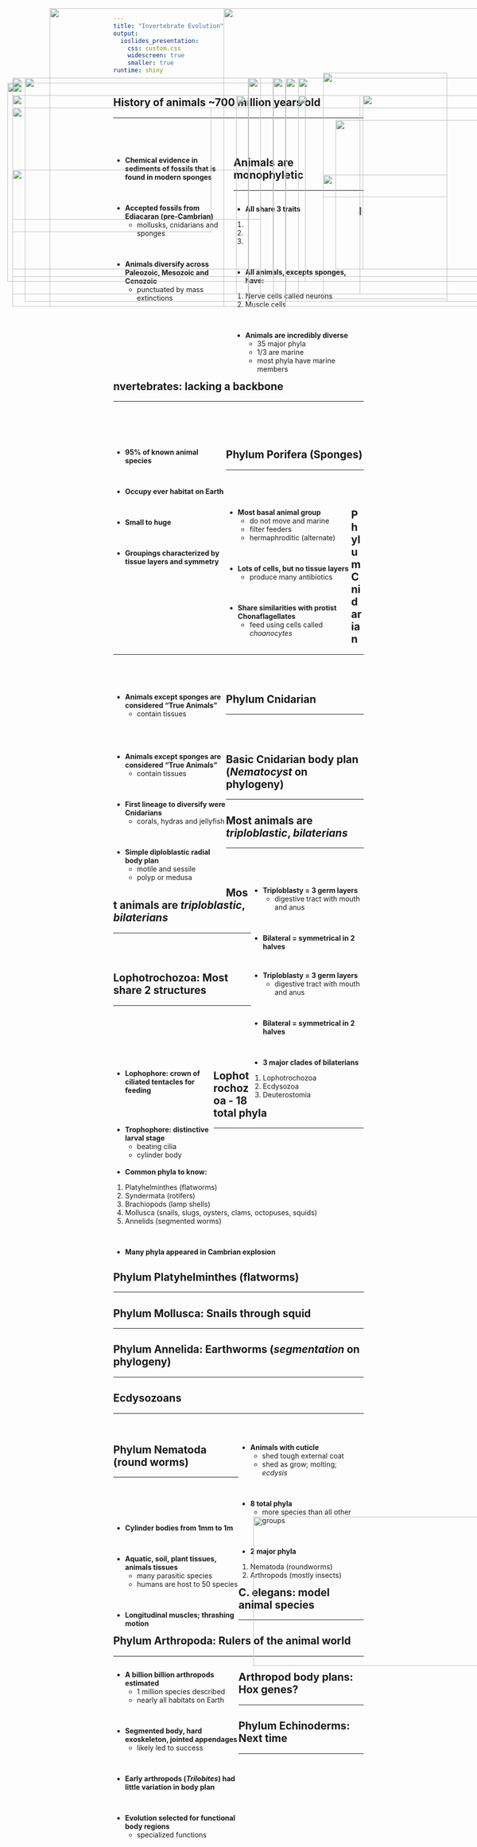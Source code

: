 ```yaml
---
title: "Invertebrate Evolution"
output: 
  ioslides_presentation:
    css: custom.css
    widescreen: true
    smaller: true
runtime: shiny
---
```


## History of animals ~700 million years old
<hr>
<br/>
<br/>

<div style="float: left; width: 48%;">

* **Chemical evidence in sediments of fossils that is found in modern sponges**

<br/>

* **Accepted fossils from Ediacaran (pre-Cambrian)**
    + mollusks, cnidarians and sponges

<br/>

* **Animals diversify across Paleozoic, Mesozoic and Cenozoic**
    + punctuated by mass extinctions

</div>

<IMG STYLE="position:absolute; TOP:190px; LEFT:550px; WIDTH:500px; HEIGHT:450px" SRC="images/edicar.jpg">

## Animals are monophyletic
<hr>

<div style="float: left; width: 50%;">

* **All share 3 traits**
1. 
2. 
3. 

<br/>

* **All animals, excepts sponges, have:**
1. Nerve cells called neurons
2. Muscle cells

<br/>

* **Animals are incredibly diverse**
    + 35 major phyla
    + 1/3 are marine
    + most phyla have marine members
 
</div>

<IMG STYLE="position:absolute; TOP:190px; LEFT:500px; WIDTH:550px; HEIGHT:450px" SRC="images/animals.jpg">

##

<IMG STYLE="position:absolute; TOP:250px; LEFT:25px; WIDTH:400px; HEIGHT:250px" SRC="images/fungi.jpg">

##

<IMG STYLE="position:absolute; TOP:250px; LEFT:25px; WIDTH:400px; HEIGHT:250px" SRC="images/fungi.jpg">

<IMG STYLE="position:absolute; TOP:50px; LEFT:450px; WIDTH:600px; HEIGHT:600px" SRC="images/invert.jpg">

## Invertebrates: lacking a backbone
<hr>
<br/>
<br/>
<br/>

<div style="float: left; width: 45%;">

* **95% of known animal species**

<br/>

* **Occupy ever habitat on Earth**

<br/>

* **Small to huge**

<br/>

* **Groupings characterized by tissue layers and symmetry**

</div>

<IMG STYLE="position:absolute; TOP:190px; LEFT:500px; WIDTH:550px; HEIGHT:450px" SRC="images/simple_phylo2.jpg">

## Phylum Porifera (Sponges)
<hr>
<br/>
<br/>

<div style="float: left; width: 50%;">

* **Most basal animal group**
    + do not move and marine
    + filter feeders
    + hermaphroditic (alternate)
    
<br/>    

* **Lots of cells, but no tissue layers**
    + produce many antibiotics
    
<br/>

* **Share similarities with protist Chonaflagellates**
    + feed using cells called *choanocytes*

</div>

<IMG STYLE="position:absolute; TOP:190px; LEFT:600px; WIDTH:300px; HEIGHT:450px" SRC="images/choana3.jpg">

##

<IMG STYLE="position:absolute; TOP:50px; LEFT:100px; WIDTH:900px; HEIGHT:600px" SRC="images/choana.jpg">

## Phylum Cnidarian
<hr>
<br/>
<br/>

<div style="float: left; width: 45%;">

* **Animals except sponges are considered "True Animals"**
    + contain tissues
    
</div>    

<IMG STYLE="position:absolute; TOP:190px; LEFT:550px; WIDTH:500px; HEIGHT:450px" SRC="images/cnidarian.jpg">

## Phylum Cnidarian
<hr>
<br/>
<br/>

<div style="float: left; width: 45%;">

* **Animals except sponges are considered "True Animals"**
    + contain tissues
    
<br/>

* **First lineage to diversify were Cnidarians**
    + corals, hydras and jellyfish
    
<br/>

* **Simple diploblastic radial body plan**
    + motile and sessile
    + polyp or medusa
    
</div>

<IMG STYLE="position:absolute; TOP:190px; LEFT:550px; WIDTH:500px; HEIGHT:450px" SRC="images/cnidarian.jpg">

## Basic Cnidarian body plan (*Nematocyst* on phylogeny)
<hr>

<IMG STYLE="position:absolute; TOP:225px; LEFT:25px; WIDTH:700px; HEIGHT:400px" SRC="images/cnidarian2.jpg">

<IMG STYLE="position:absolute; TOP:225px; LEFT:730px; WIDTH:350px; HEIGHT:350px" SRC="images/cnidarian3.jpg">

## Most animals are *triploblastic*, *bilaterians*
<hr>
<br/>
<br/>

<IMG STYLE="position:absolute; TOP:190px; LEFT:50px; WIDTH:500px; HEIGHT:400px" SRC="images/triplo.jpg">

<div style="float: right; width: 45%;">

* **Triploblasty = 3 germ layers**
    + digestive tract with mouth and anus
    
<br/>

* **Bilateral = symmetrical in 2 halves**
    
</div>

## Most animals are *triploblastic*, *bilaterians*
<hr>
<br/>
<br/>

<IMG STYLE="position:absolute; TOP:225px; LEFT:25px; WIDTH:500px; HEIGHT:350px" SRC="images/triplo_phylo.jpg">

<div style="float: right; width: 45%;">

* **Triploblasty = 3 germ layers**
    + digestive tract with mouth and anus
    
<br/>

* **Bilateral = symmetrical in 2 halves**
    
<br/>

* **3 major clades of bilaterians**
1. Lophotrochozoa
2. Ecdysozoa
3. Deuterostomia

</div>

## Lophotrochozoa: Most share 2 structures
<hr>
<br/>
<br/>
<br/>
<br/>
<br/>

<div style="float: left; width: 40%;">

* **Lophophore: crown of ciliated tentacles for feeding**

<br/>
<br/>

* **Trophophore: distinctive larval stage**
    + beating cilia
    + cylinder body
    
</div>

<IMG STYLE="position:absolute; TOP:225px; LEFT:475px; WIDTH:600px; HEIGHT:400px" SRC="images/lopho.jpg">

## Lophotrochozoa - 18 total phyla
<hr>
<br/>
<br/>
<br/>

* **Common phyla to know:**
1. Platyhelminthes (flatworms)
2. Syndermata (rotifers)
3. Brachiopods (lamp shells)
4. Mollusca (snails, slugs, oysters, clams, octopuses, squids)
5. Annelids (segmented worms)

<br/>

* **Many phyla appeared in Cambrian explosion**

<IMG STYLE="position:absolute; TOP:180px; LEFT:650px; WIDTH:250px; HEIGHT:250px" SRC="images/octo.jpg">

<IMG STYLE="position:absolute; TOP:385px; LEFT:650px; WIDTH:250px; HEIGHT:250px" SRC="images/tapeworm.jpg">

## Phylum Platyhelminthes (flatworms)
<hr>

<IMG STYLE="position:absolute; TOP:225px; LEFT:25px; WIDTH:500px; HEIGHT:400px" SRC="images/planaria.jpg">

<IMG STYLE="position:absolute; TOP:190px; LEFT:575px; WIDTH:450px; HEIGHT:450px" SRC="images/planaria2.jpg">

## Phylum Mollusca: Snails through squid
<hr>

<IMG STYLE="position:absolute; TOP:200px; LEFT:15px; WIDTH:600px; HEIGHT:400px" SRC="images/mollusc.jpg">

<IMG STYLE="position:absolute; TOP:275px; LEFT:675px; WIDTH:400px; HEIGHT:300px" SRC="images/mollusc2.jpg">

## Phylum Annelida: Earthworms (*segmentation* on phylogeny)
<hr>

<IMG STYLE="position:absolute; TOP:200px; LEFT:25px; WIDTH:550px; HEIGHT:450px" SRC="images/earthworm.jpg">

<IMG STYLE="position:absolute; TOP:225px; LEFT:600px; WIDTH:400px; HEIGHT:400px" SRC="images/earthworm2.jpg">

## Ecdysozoans
<hr>
<br/>

<div style="float: right; width: 50%;">

* **Animals with cuticle**
    + shed tough external coat
    + shed as grow; molting; *ecdysis*
    
<br/>

* **8 total phyla**
    + more species than all other groups
    
<br/>

* **2 major phyla**
1. Nematoda (roundworms)
2. Arthropods (mostly insects)

</div>

<IMG STYLE="position:absolute; TOP:190px; LEFT:50px; WIDTH:450px; HEIGHT:450px" SRC="images/bugs.jpg">

## Phylum Nematoda (round worms)
<hr>
<br/>
<br/>
<br/>

<div style="float: left; width: 50%;">

* **Cylinder bodies from 1mm to 1m**

<br/>

* **Aquatic, soil, plant tissues, animals tissues**
    + many parasitic species
    + humans are host to 50 species

<br/>

* **Longitudinal muscles; thrashing motion**

</div>

<IMG STYLE="position:absolute; TOP:275x; LEFT:510px; WIDTH:550px; HEIGHT:300px" SRC="images/nematode.jpg">

## C. elegans: model animal species
<hr>

<IMG STYLE="position:absolute; TOP:375px; LEFT:25px; WIDTH:500px; HEIGHT:100px" SRC="images/celegans.jpg">

<IMG STYLE="position:absolute; TOP:190px; LEFT:575px; WIDTH:450px; HEIGHT:450px" SRC="images/celegans2.jpg">

## Phylum Arthropoda: Rulers of the animal world
<hr>

<div style="float: left; width: 50%;">

* **A billion billion arthropods estimated**
    + 1 million species described
    + nearly all habitats on Earth
    
<br/>

* **Segmented body, hard exoskeleton, jointed appendages**
    + likely led to success
    
<br/>

* **Early arthropods (*Trilobites*) had little variation in body plan**

<br/>

* **Evolution selected for functional body regions**
    + specialized functions

</div>

<IMG STYLE="position:absolute; TOP:190px; LEFT:600px; WIDTH:400px; HEIGHT:450px" SRC="images/trilobyte.jpg">

## Arthropod body plans: Hox genes?
<hr>

<IMG STYLE="position:absolute; TOP:250px; LEFT:25px; WIDTH:1050px; HEIGHT:350px" SRC="images/insect_body.jpg">

## Phylum Echinoderms: Next time
<hr>

<IMG STYLE="position:absolute; TOP:190px; LEFT:25px; WIDTH:500px; HEIGHT:400px" SRC="images/seastar.jpg">

<IMG STYLE="position:absolute; TOP:190px; LEFT:550px; WIDTH:500px; HEIGHT:400px" SRC="images/urchin.jpg">
